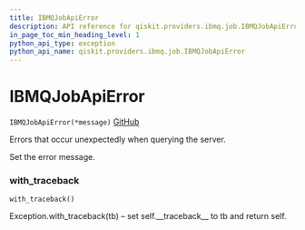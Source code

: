 ```yaml
---
title: IBMQJobApiError
description: API reference for qiskit.providers.ibmq.job.IBMQJobApiError
in_page_toc_min_heading_level: 1
python_api_type: exception
python_api_name: qiskit.providers.ibmq.job.IBMQJobApiError
---
```


# IBMQJobApiError

<span id="qiskit.providers.ibmq.job.IBMQJobApiError" />

`IBMQJobApiError(*message)` [GitHub](https://github.com/qiskit/qiskit-ibmq-provider/tree/stable/0.7/qiskit/providers/ibmq/job/exceptions.py "view source code")

Errors that occur unexpectedly when querying the server.

Set the error message.

### with\_traceback

<span id="qiskit.providers.ibmq.job.IBMQJobApiError.with_traceback" />

`with_traceback()`

Exception.with\_traceback(tb) – set self.\_\_traceback\_\_ to tb and return self.

